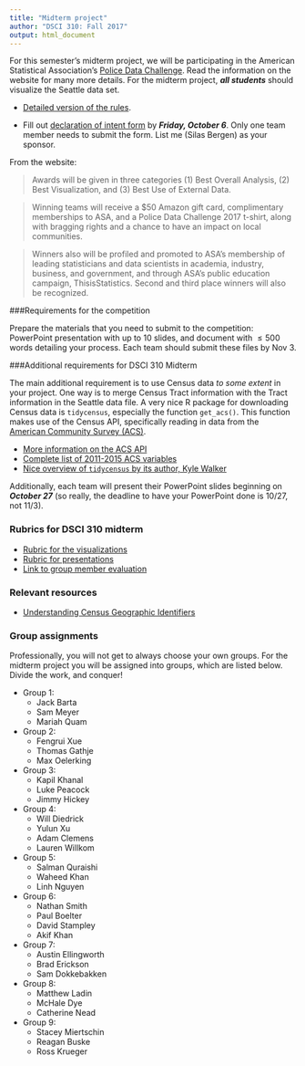 ```yaml
---
title: "Midterm project"
author: "DSCI 310: Fall 2017"
output: html_document
---
```


For this semester's midterm project, we will be participating in the American Statistical Association's [Police Data Challenge](http://thisisstatistics.org/policedatachallenge). Read the information on the website for many more details.  For the midterm project, ***all students*** should visualize the Seattle data set. 


* [Detailed version of the rules](http://thisisstatistics.org/wp-content/uploads/2017/09/Police-Data-Challenge-Rules.pdf).  

* Fill out [declaration of intent form](http://thisisstatistics.org/police-data-challenge-2017-declare-your-intent/) by ***Friday, October 6***.  Only one team member needs to submit the form.  List me (Silas Bergen) as your sponsor.  


From the website: 

> Awards will be given in three categories (1) Best Overall Analysis, (2) Best Visualization, and (3) Best Use of External Data.

> Winning teams will receive a $50 Amazon gift card, complimentary memberships to ASA, and a Police Data Challenge 2017 t-shirt, along with bragging rights and a chance to have an impact on local communities.  

> Winners also will be profiled and promoted to ASA's membership of leading statisticians and data scientists in academia, industry, business, and government, and through ASA's public education campaign, ThisisStatistics. Second and third place winners will also be recognized. 

###Requirements for the competition

Prepare the materials that you need to submit to the competition: PowerPoint presentation with up to 10 slides, and document with $\leq 500$ words detailing your process.  Each team should submit these files by Nov 3. 


###Additional requirements for DSCI 310 Midterm

The main additional requirement is to use Census data *to some extent* in your project.  One way is to merge Census Tract information with the Tract information in the Seattle data file.  A very nice R package for downloading Census data is `tidycensus`, especially the function `get_acs()`.  This function makes use of the Census API, specifically reading in data from the [American Community Survey (ACS)](https://www.census.gov/programs-surveys/acs/about.html).  

* [More information on the ACS API](https://www.census.gov/data/developers/data-sets/acs-5year.html)
* [Complete list of 2011-2015 ACS variables](https://api.census.gov/data/2015/acs5/variables.html)
* [Nice overview of `tidycensus` by its author, Kyle Walker](https://walkerke.github.io/tidycensus/articles/basic-usage.html)

Additionally, each team will present their PowerPoint slides beginning on ***October 27*** (so really, the deadline to have your PowerPoint done is 10/27, not 11/3).   

### Rubrics for DSCI 310 midterm

* [Rubric for the visualizations](https://www.dropbox.com/s/7h03rx03aqfuibz/GroupProjectRubric-Fall2017.docx?dl=0)
* [Rubric for presentations](https://www.dropbox.com/s/vap4vrwwcayqbub/GroupPresentationRubric-Fall2017.docx?dl=0)
* [Link to group member evaluation](https://winona.az1.qualtrics.com/jfe/form/SV_4TOSbiNE6e3gzQ1)

### Relevant resources

* [Understanding Census Geographic Identifiers](https://www.census.gov/geo/reference/geoidentifiers.html)

### Group assignments

Professionally, you will not get to always choose your own groups.  For the midterm project you will be assigned into groups, which are listed below.  Divide the work, and conquer!

* Group 1:  
    - Jack Barta
    - Sam Meyer
    - Mariah Quam

* Group 2:  
    - Fengrui Xue
    - Thomas Gathje
    - Max Oelerking

* Group 3:   
    - Kapil Khanal
    - Luke Peacock
    - Jimmy Hickey

* Group 4:  
    - Will Diedrick
    - Yulun Xu
    - Adam Clemens
    - Lauren Willkom

* Group 5:
    - Salman Quraishi
    - Waheed Khan
    - Linh Nguyen

* Group 6:
    - Nathan Smith
    - Paul Boelter
    - David Stampley
    - Akif Khan

* Group 7: 
    - Austin Ellingworth
    - Brad Erickson
    - Sam Dokkebakken

* Group 8: 
    - Matthew Ladin
    - McHale Dye
    - Catherine Nead

* Group 9: 
    - Stacey Miertschin
    - Reagan Buske
    - Ross Krueger